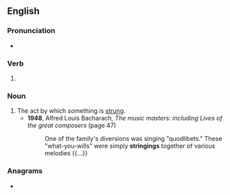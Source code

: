 ==English==

===Pronunciation===
* {{rhymes|ɪŋɪŋ|lang=en}}

===Verb===
{{head|en|present participle}}

# {{present participle of|string|lang=en|nocat=1}}

===Noun===
{{en-noun}}

# The act by which something is [[string|strung]].
#* '''1948''', Alfred Louis Bacharach, ''The music masters: including Lives of the great composers'' (page 47)
#*: One of the family's diversions was singing "quodlibets." These "what-you-wills" were simply '''stringings''' together of various melodies {{...}}

===Anagrams===
* {{anagrams|en|ring sting}}